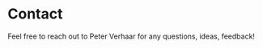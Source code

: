 # Contact {.unnumbered}

Feel free to reach out to Peter Verhaar for any questions, ideas, feedback!